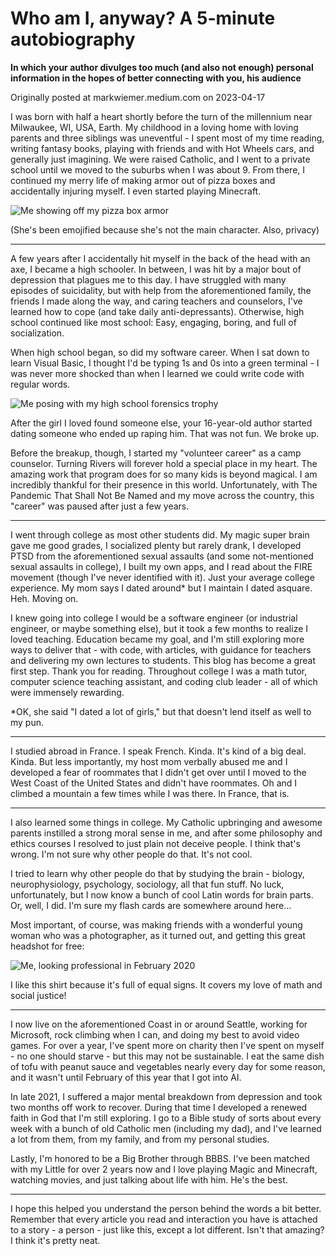 
# Who am I, anyway? A 5-minute autobiography

**In which your author divulges too much (and also not enough) personal
information in the hopes of better connecting with you, his audience**

Originally posted at <ExternalLink href="https://markwiemer.medium.com/who-am-i-anyway-a-5-minute-autobiography-f46fb3e6ead4">markwiemer<wbr />.medium<wbr />.com</ExternalLink> on 2023-04-17

I was born with half a heart shortly before the turn of the millennium
near Milwaukee, WI, USA, Earth. My childhood in a loving home with
loving parents and three siblings was uneventful - I spent most of my
time reading, writing fantasy books, playing with friends and with Hot
Wheels cars, and generally just imagining. We were raised Catholic, and
I went to a private school until we moved to the suburbs when I was
about 9. From there, I continued my merry life of making armor out of
pizza boxes and accidentally injuring myself. I even started playing
Minecraft.

<img src={pizzaBoxArmor} alt="Me showing off my pizza box armor"></img>

(She's been emojified because she's not the main character.
Also, privacy)

---

A few years after I accidentally hit myself in the back of the head with
an axe, I became a high schooler. In between, I was hit by a major bout
of depression that plagues me to this day. I have struggled with many
episodes of suicidality, but with help from the aforementioned family,
the friends I made along the way, and caring teachers and counselors,
I've learned how to cope (and take daily anti-depressants).
Otherwise, high school continued like most school: Easy, engaging,
boring, and full of socialization.

When high school began, so did my software career. When I sat down to
learn Visual Basic, I thought I'd be typing 1s and 0s into a green
terminal - I was never more shocked than when I learned we could write
code with regular words.

<img
  src={forensicsTrophyPose}
  alt="Me posing with my high school forensics trophy"
/>

After the girl I loved found someone else, your 16-year-old author
started dating someone who ended up raping him. That was not fun. We
broke up.

Before the breakup, though, I started my "volunteer career" as
a camp counselor. Turning Rivers will forever hold a special place in my
heart. The amazing work that program does for so many kids is beyond
magical. I am incredibly thankful for their presence in this world.
Unfortunately, with The Pandemic That Shall Not Be Named and my move
across the country, this "career" was paused after just a few
years.

---

I went through college as most other students did. My magic super brain
gave me good grades, I socialized plenty but rarely drank, I developed
PTSD from the aforementioned sexual assaults (and some not-mentioned
sexual assaults in college), I built my own apps, and I read about the
FIRE movement (though I've never identified with it). Just your
average college experience. My mom says I dated around\* but I maintain I
dated asquare. Heh. Moving on.

I knew going into college I would be a software engineer (or industrial
engineer, or maybe something else), but it took a few months to realize
I loved teaching. Education became my goal, and I'm still exploring
more ways to deliver that - with code, with articles, with guidance for
teachers and delivering my own lectures to students. This blog has
become a great first step. Thank you for reading. Throughout college I
was a math tutor, computer science teaching assistant, and coding club
leader - all of which were immensely rewarding.

\*OK, she said "I dated a lot of girls," but that doesn't
lend itself as well to my pun.

---

I studied abroad in France. I speak French. Kinda. It's kind of a
big deal. Kinda. But less importantly, my host mom verbally abused me
and I developed a fear of roommates that I didn't get over until I
moved to the West Coast of the United States and didn't have
roommates. Oh and I climbed a mountain a few times while I was there. In
France, that is.

---

I also learned some things in college. My Catholic upbringing and
awesome parents instilled a strong moral sense in me, and after some
philosophy and ethics courses I resolved to just plain not deceive
people. I think that's wrong. I'm not sure why other people do
that. It's not cool.

I tried to learn why other people do that by studying the brain -
biology, neurophysiology, psychology, sociology, all that fun stuff. No
luck, unfortunately, but I now know a bunch of cool Latin words for
brain parts. Or, well, I did. I'm sure my flash cards are somewhere
around here…

Most important, of course, was making friends with a wonderful young
woman who was a photographer, as it turned out, and getting this great
headshot for free:

<img src={profilePicture2020} alt="Me, looking professional in February 2020" />

I like this shirt because it's full of equal signs. It covers my
love of math and social justice! <Emoji emoji="🤓" />

---

I now live on the aforementioned Coast in or around Seattle, working for
Microsoft, rock climbing when I can, and doing my best to avoid video
games. For over a year, I've spent more on charity then I've
spent on myself - no one should starve - but this may not be
sustainable. I eat the same dish of tofu with peanut sauce and
vegetables nearly every day for some reason, and it wasn't until
February of this year that I got into AI.

In late 2021, I suffered a major mental breakdown from depression and
took two months off work to recover. During that time I developed a
renewed faith in God that I'm still exploring. I go to a Bible
study of sorts about every week with a bunch of old Catholic men
(including my dad), and I've learned a lot from them, from my
family, and from my personal studies.

Lastly, I'm honored to be a Big Brother through BBBS. I've
been matched with my Little for over 2 years now and I love playing
Magic and Minecraft, watching movies, and just talking about life with
him. He's the best.

---

I hope this helped you understand the person behind the words a bit
better. Remember that every article you read and interaction you have is
attached to a story - a person - just like this, except a lot different.
Isn't that amazing? I think it's pretty neat.
